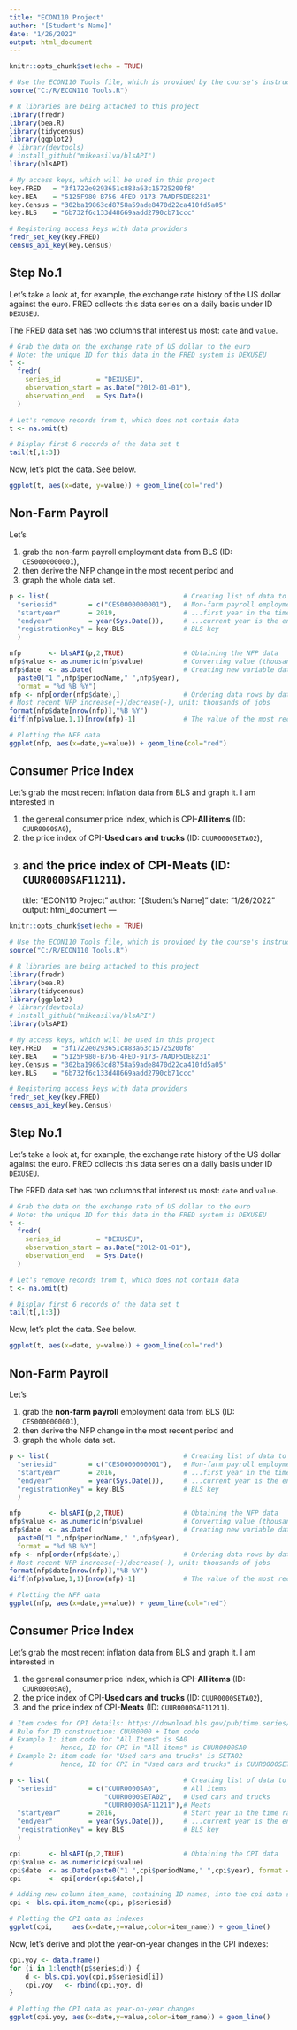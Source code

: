 ```yaml
---
title: "ECON110 Project"
author: "[Student's Name]"
date: "1/26/2022"
output: html_document
---
```


```r

knitr::opts_chunk$set(echo = TRUE)

# Use the ECON110 Tools file, which is provided by the course's instructor
source("C:/R/ECON110 Tools.R")

# R libraries are being attached to this project
library(fredr)
library(bea.R)
library(tidycensus)
library(ggplot2)
# library(devtools)
# install_github("mikeasilva/blsAPI")
library(blsAPI)

# My access keys, which will be used in this project
key.FRED   = "3f1722e0293651c883a63c15725200f8"
key.BEA    = "5125F980-B756-4FED-9173-7AADF5DE8231"
key.Census = "302ba19863cd8758a59ade8470d22ca410fd5a05"
key.BLS    = "6b732f6c133d48669aadd2790cb71ccc"

# Registering access keys with data providers
fredr_set_key(key.FRED)
census_api_key(key.Census)

```

## Step No.1

Let's take a look at, for example, the exchange rate history of the US dollar against the euro. FRED collects this data series on a daily basis under ID ```DEXUSEU```. 

The FRED data set has two columns that interest us most: ```date``` and ```value```. 

``` r
# Grab the data on the exchange rate of US dollar to the euro
# Note: the unique ID for this data in the FRED system is DEXUSEU
t <- 
  fredr(
    series_id         = "DEXUSEU",
    observation_start = as.Date("2012-01-01"),
    observation_end   = Sys.Date()
  )

# Let's remove records from t, which does not contain data
t <- na.omit(t)

# Display first 6 records of the data set t
tail(t[,1:3])

```

Now, let's plot the data. See below. 

```r
ggplot(t, aes(x=date, y=value)) + geom_line(col="red")
```

## Non-Farm Payroll

Let's 

  (1) grab the non-farm payroll employment data from BLS (ID: ```CES0000000001```), 
  (2) then derive the NFP change in the most recent period and 
  (3) graph the whole data set.

```r

p <- list(                                  # Creating list of data to be retrieved from BLS...
  "seriesid"        = c("CES0000000001"),   # Non-farm payroll employment
  "startyear"       = 2019,                 # ...first year in the time range,
  "endyear"         = year(Sys.Date()),     # ...current year is the end year of the time range 
  "registrationKey" = key.BLS               # BLS key
  )

nfp       <- blsAPI(p,2,TRUE)               # Obtaining the NFP data 
nfp$value <- as.numeric(nfp$value)          # Converting value (thousands of jobs) into numeric
nfp$date  <- as.Date(                       # Creating new variable date to be used in graph 
  paste0("1 ",nfp$periodName," ",nfp$year), 
  format = "%d %B %Y")
nfp <- nfp[order(nfp$date),]                # Ordering data rows by date column
# Most recent NFP increase(+)/decrease(-), unit: thousands of jobs
format(nfp$date[nrow(nfp)],"%B %Y")
diff(nfp$value,1,1)[nrow(nfp)-1]            # The value of the most recent NFP observation

# Plotting the NFP data
ggplot(nfp, aes(x=date,y=value)) + geom_line(col="red")

```

## Consumer Price Index

Let's grab the most recent inflation data from BLS and graph it. I am interested in 
  
  (1) the general consumer price index, which is CPI-**All items** (ID: ```CUUR0000SA0```),  
  (2) the price index of CPI-**Used cars and trucks** (ID: ```CUUR0000SETA02```),
  (3) and the price index of CPI-**Meats** (ID: ```CUUR0000SAF11211```). 
---
title: "ECON110 Project"
author: "[Student's Name]"
date: "1/26/2022"
output: html_document
---

```r

knitr::opts_chunk$set(echo = TRUE)

# Use the ECON110 Tools file, which is provided by the course's instructor
source("C:/R/ECON110 Tools.R")

# R libraries are being attached to this project
library(fredr)
library(bea.R)
library(tidycensus)
library(ggplot2)
# library(devtools)
# install_github("mikeasilva/blsAPI")
library(blsAPI)

# My access keys, which will be used in this project
key.FRED   = "3f1722e0293651c883a63c15725200f8"
key.BEA    = "5125F980-B756-4FED-9173-7AADF5DE8231"
key.Census = "302ba19863cd8758a59ade8470d22ca410fd5a05"
key.BLS    = "6b732f6c133d48669aadd2790cb71ccc"

# Registering access keys with data providers
fredr_set_key(key.FRED)
census_api_key(key.Census)

```

## Step No.1

Let's take a look at, for example, the exchange rate history of the US dollar against the euro. FRED collects this data series on a daily basis under ID ```DEXUSEU```. 

The FRED data set has two columns that interest us most: ```date``` and ```value```. 

``` r
# Grab the data on the exchange rate of US dollar to the euro
# Note: the unique ID for this data in the FRED system is DEXUSEU
t <- 
  fredr(
    series_id         = "DEXUSEU",
    observation_start = as.Date("2012-01-01"),
    observation_end   = Sys.Date()
  )

# Let's remove records from t, which does not contain data
t <- na.omit(t)

# Display first 6 records of the data set t
tail(t[,1:3])

```

Now, let's plot the data. See below. 

```r
ggplot(t, aes(x=date, y=value)) + geom_line(col="red")
```

## Non-Farm Payroll

Let's 

  (1) grab the **non-farm payroll** employment data from BLS (ID: ```CES0000000001```), 
  (2) then derive the NFP change in the most recent period and 
  (3) graph the whole data set.

```r

p <- list(                                  # Creating list of data to be retrieved from BLS...
  "seriesid"        = c("CES0000000001"),   # Non-farm payroll employment
  "startyear"       = 2016,                 # ...first year in the time range,
  "endyear"         = year(Sys.Date()),     # ...current year is the end year of the time range 
  "registrationKey" = key.BLS               # BLS key
  )

nfp       <- blsAPI(p,2,TRUE)               # Obtaining the NFP data 
nfp$value <- as.numeric(nfp$value)          # Converting value (thousands of jobs) into numeric
nfp$date  <- as.Date(                       # Creating new variable date to be used in graph 
  paste0("1 ",nfp$periodName," ",nfp$year), 
  format = "%d %B %Y")
nfp <- nfp[order(nfp$date),]                # Ordering data rows by date column
# Most recent NFP increase(+)/decrease(-), unit: thousands of jobs
format(nfp$date[nrow(nfp)],"%B %Y")
diff(nfp$value,1,1)[nrow(nfp)-1]            # The value of the most recent NFP observation

# Plotting the NFP data
ggplot(nfp, aes(x=date,y=value)) + geom_line(col="red")

```

## Consumer Price Index

Let's grab the most recent inflation data from BLS and graph it. I am interested in 
  
  (1) the general consumer price index, which is CPI-**All items** (ID: ```CUUR0000SA0```),  
  (2) the price index of CPI-**Used cars and trucks** (ID: ```CUUR0000SETA02```),
  (3) and the price index of CPI-**Meats** (ID: ```CUUR0000SAF11211```). 

``` r

# Item codes for CPI details: https://download.bls.gov/pub/time.series/cu/cu.item
# Rule for ID construction: CUUR0000 + Item code
# Example 1: item code for "All Items" is SA0
#            hence, ID for CPI in "All items" is CUUR0000SA0
# Example 2: item code for "Used cars and trucks" is SETA02
#            hence, ID for CPI in "Used cars and trucks" is CUUR0000SETA02

p <- list(                                  # Creating list of data to be retrieved from BLS...
  "seriesid"        = c("CUUR0000SA0",      # All items
                        "CUUR0000SETA02",   # Used cars and trucks
                        "CUUR0000SAF11211"),# Meats
  "startyear"       = 2016,                 # Start year in the time range,
  "endyear"         = year(Sys.Date()),     # ...current year is the end year of the time range 
  "registrationKey" = key.BLS               # BLS key
  )              

cpi       <- blsAPI(p,2,TRUE)               # Obtaining the CPI data
cpi$value <- as.numeric(cpi$value)
cpi$date  <- as.Date(paste0("1 ",cpi$periodName," ",cpi$year), format = "%d %B %Y")
cpi       <- cpi[order(cpi$date),]

# Adding new column item_name, containing ID names, into the cpi data set
cpi <- bls.cpi.item_name(cpi, p$seriesid)

# Plotting the CPI data as indexes
ggplot(cpi,     aes(x=date,y=value,color=item_name)) + geom_line()

```

Now, let's derive and plot the year-on-year changes in the CPI indexes:

```r

cpi.yoy <- data.frame()
for (i in 1:length(p$seriesid)) {
    d <- bls.cpi.yoy(cpi,p$seriesid[i])
    cpi.yoy   <- rbind(cpi.yoy, d)
}

# Plotting the CPI data as year-on-year changes
ggplot(cpi.yoy, aes(x=date,y=value,color=item_name)) + geom_line()

```
